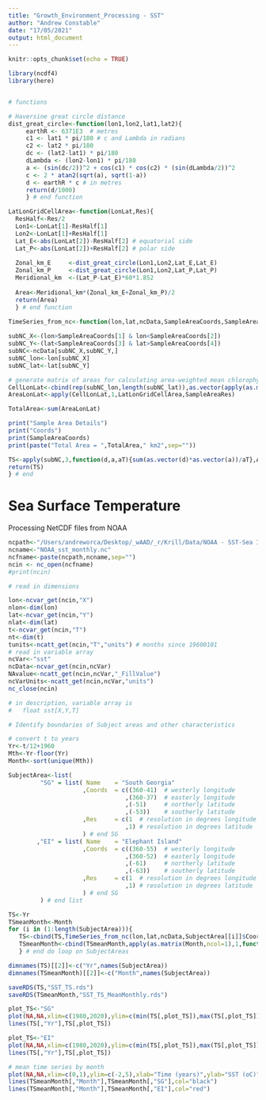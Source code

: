```yaml
---
title: "Growth_Environment_Processing - SST"
author: "Andrew Constable"
date: "17/05/2021"
output: html_document
---
```


```r
knitr::opts_chunk$set(echo = TRUE)
```


```r
library(ncdf4)
library(here)


# functions

# Haversine great circle distance
dist_great_circle<-function(lon1,lon2,lat1,lat2){
     earthR <- 6371E3  # metres
     c1 <- lat1 * pi/180 # c and Lambda in radians
     c2 <- lat2 * pi/180
     dc <- (lat2-lat1) * pi/180
     dLambda <- (lon2-lon1) * pi/180
     a <- (sin(dc/2))^2 + cos(c1) * cos(c2) * (sin(dLambda/2))^2
     c <- 2 * atan2(sqrt(a), sqrt(1-a))
     d <- earthR * c # in metres
     return(d/1000)
     } # end function

LatLonGridCellArea<-function(LonLat,Res){
  ResHalf<-Res/2
  Lon1<-LonLat[1]-ResHalf[1]
  Lon2<-LonLat[1]+ResHalf[1]
  Lat_E<-abs(LonLat[2])-ResHalf[2] # equatorial side
  Lat_P<-abs(LonLat[2])+ResHalf[2] # polar side
  
  Zonal_km_E     <-dist_great_circle(Lon1,Lon2,Lat_E,Lat_E)
  Zonal_km_P     <-dist_great_circle(Lon1,Lon2,Lat_P,Lat_P)
  Meridional_km  <-(Lat_P-Lat_E)*60*1.852
  
  Area<-Meridional_km*(Zonal_km_E+Zonal_km_P)/2
  return(Area)
  } # end function

TimeSeries_from_nc<-function(lon,lat,ncData,SampleAreaCoords,SampleAreaRes){
  
subNC_X<-(lon>SampleAreaCoords[1] & lon<SampleAreaCoords[2])
subNC_Y<-(lat<SampleAreaCoords[3] & lat>SampleAreaCoords[4])
subNC<-ncData[subNC_X,subNC_Y,]
subNC_lon<-lon[subNC_X]
subNC_lat<-lat[subNC_Y]

# generate matrix of areas for calculating area-weighted mean chlorophyll density
CellLonLat<-cbind(rep(subNC_lon,length(subNC_lat)),as.vector(apply(as.matrix(subNC_lat,ncol=1),1,function(x,n){rep(x,n)},length(subNC_lon))))
AreaLonLat<-apply(CellLonLat,1,LatLonGridCellArea,SampleAreaRes)

TotalArea<-sum(AreaLonLat)

print("Sample Area Details")
print("Coords")
print(SampleAreaCoords)
print(paste("Total Area = ",TotalArea," km2",sep=""))

TS<-apply(subNC,3,function(d,a,aT){sum(as.vector(d)*as.vector(a))/aT},AreaLonLat,TotalArea)
return(TS)
} # end 

```


# Sea Surface Temperature

Processing NetCDF files from NOAA

```r
ncpath<-"/Users/andreworca/Desktop/_wAAD/_r/Krill/Data/NOAA - SST-Sea Ice/"
ncname<-"NOAA_sst_monthly.nc"
ncfname<-paste(ncpath,ncname,sep="")
ncin <- nc_open(ncfname)
#print(ncin)

# read in dimensions

lon<-ncvar_get(ncin,"X")
nlon<-dim(lon)
lat<-ncvar_get(ncin,"Y")
nlat<-dim(lat)
t<-ncvar_get(ncin,"T")
nt<-dim(t)
tunits<-ncatt_get(ncin,"T","units") # months since 19600101
# read in variable array
ncVar<-"sst"
ncData<-ncvar_get(ncin,ncVar)
NAvalue<-ncatt_get(ncin,ncVar,"_FillValue")
ncVarUnits<-ncatt_get(ncin,ncVar,"units")
nc_close(ncin)

# in description, variable array is
#   float sst[X,Y,T]
```


```r
# Identify boundaries of Subject areas and other characteristics

# convert t to years
Yr<-t/12+1960
Mth<-Yr-floor(Yr)
Month<-sort(unique(Mth))

SubjectArea<-list(
         "SG" = list( Name    = "South Georgia"
                     ,Coords  = c((360-41)  # westerly longitude
                                 ,(360-37)  # easterly longitude
                                 ,(-51)     # northerly latitude
                                 ,(-53))    # southerly latitude
                     ,Res     = c(1  # resolution in degrees longitude
                                 ,1) # resolution in degrees latitude
                     ) # end SG
        ,"EI" = list( Name    = "Elephant Island"
                     ,Coords  = c((360-55)  # westerly longitude
                                 ,(360-52)  # easterly longitude
                                 ,(-61)     # northerly latitude
                                 ,(-63))    # southerly latitude
                     ,Res     = c(1  # resolution in degrees longitude
                                 ,1) # resolution in degrees latitude
                     ) # end SG
         ) # end list

TS<-Yr
TSmeanMonth<-Month
for (i in (1:length(SubjectArea))){
   TS<-cbind(TS,TimeSeries_from_nc(lon,lat,ncData,SubjectArea[[i]]$Coords,SubjectArea[[i]]$Res))
   TSmeanMonth<-cbind(TSmeanMonth,apply(as.matrix(Month,ncol=1),1,function(x,d,t){mean(d[t==x])},TS[,(i+1)],Mth))
   } # end do loop on SubjectAreas

dimnames(TS)[[2]]<-c("Yr",names(SubjectArea))
dimnames(TSmeanMonth)[[2]]<-c("Month",names(SubjectArea))

saveRDS(TS,"SST_TS.rds")
saveRDS(TSmeanMonth,"SST_TS_MeanMonthly.rds")

plot_TS<-"SG"
plot(NA,NA,xlim=c(1980,2020),ylim=c(min(TS[,plot_TS]),max(TS[,plot_TS])),xlab="Year",ylab="SST (oC)",main=SubjectArea[[plot_TS]]$Name)
lines(TS[,"Yr"],TS[,plot_TS])

plot_TS<-"EI"
plot(NA,NA,xlim=c(1980,2020),ylim=c(min(TS[,plot_TS]),max(TS[,plot_TS])),xlab="Year",ylab="SST (oC)",main=SubjectArea[[plot_TS]]$Name)
lines(TS[,"Yr"],TS[,plot_TS])


```

```r
# mean time series by month
plot(NA,NA,xlim=c(0,1),ylim=c(-2,5),xlab="Time (years)",ylab="SST (oC)",main="Mean monthly SST")
lines(TSmeanMonth[,"Month"],TSmeanMonth[,"SG"],col="black")
lines(TSmeanMonth[,"Month"],TSmeanMonth[,"EI"],col="red")
```


